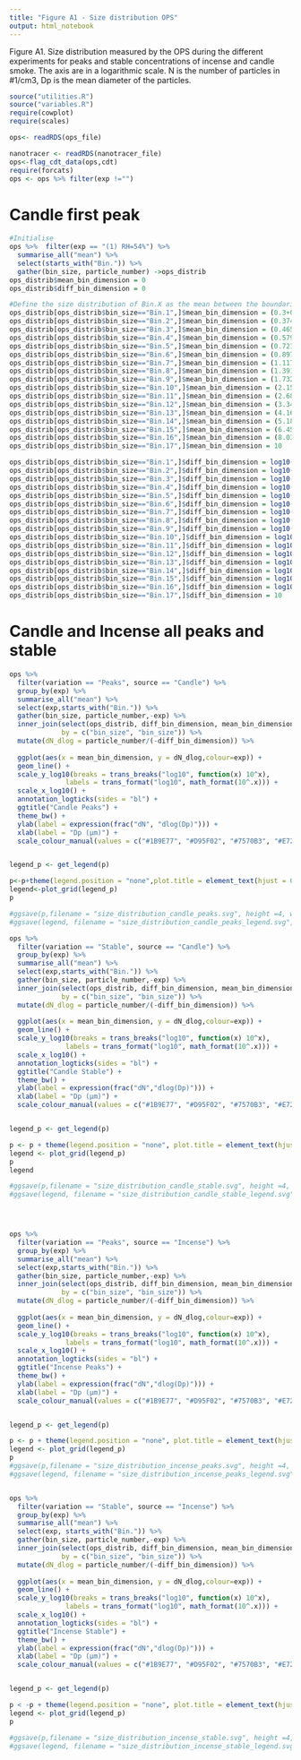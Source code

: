 ```yaml
---
title: "Figure A1 - Size distribution OPS"
output: html_notebook
---
```


Figure A1. Size distribution measured by the OPS during the different experiments for peaks and
stable concentrations of incense and candle smoke. The axis are in a logarithmic scale. N is the number
of particles in #1/cm3, Dp is the mean diameter of the particles.

```r


source("utilities.R")
source("variables.R")
require(cowplot)
require(scales)

ops<- readRDS(ops_file)

nanotracer <- readRDS(nanotracer_file)
ops<-flag_cdt_data(ops,cdt)
require(forcats)
ops <- ops %>% filter(exp !="")

```

# Candle first peak

```r



#Initialise
ops %>%  filter(exp == "(1) RH=54%") %>%
  summarise_all("mean") %>%
  select(starts_with("Bin.")) %>%
  gather(bin_size, particle_number) ->ops_distrib
ops_distrib$mean_bin_dimension = 0
ops_distrib$diff_bin_dimension = 0

#Define the size distribution of Bin.X as the mean between the boundaries of Bin.X and Bin.X+1
ops_distrib[ops_distrib$bin_size=="Bin.1",]$mean_bin_dimension = (0.3+0.374)/2
ops_distrib[ops_distrib$bin_size=="Bin.2",]$mean_bin_dimension = (0.374+0.465)/2
ops_distrib[ops_distrib$bin_size=="Bin.3",]$mean_bin_dimension = (0.465 + 0.579)/2
ops_distrib[ops_distrib$bin_size=="Bin.4",]$mean_bin_dimension = (0.579+0.721)/2
ops_distrib[ops_distrib$bin_size=="Bin.5",]$mean_bin_dimension = (0.721+0.897)/2
ops_distrib[ops_distrib$bin_size=="Bin.6",]$mean_bin_dimension = (0.897+1.117)/2
ops_distrib[ops_distrib$bin_size=="Bin.7",]$mean_bin_dimension = (1.117+1.391)/2
ops_distrib[ops_distrib$bin_size=="Bin.8",]$mean_bin_dimension = (1.391+1.732)/2
ops_distrib[ops_distrib$bin_size=="Bin.9",]$mean_bin_dimension = (1.732+2.156)/2
ops_distrib[ops_distrib$bin_size=="Bin.10",]$mean_bin_dimension = (2.156+2.685)/2
ops_distrib[ops_distrib$bin_size=="Bin.11",]$mean_bin_dimension = (2.685+3.343)/2
ops_distrib[ops_distrib$bin_size=="Bin.12",]$mean_bin_dimension = (3.343+4.162)/2
ops_distrib[ops_distrib$bin_size=="Bin.13",]$mean_bin_dimension = (4.162+5.182)/2
ops_distrib[ops_distrib$bin_size=="Bin.14",]$mean_bin_dimension = (5.182+6.451)/2
ops_distrib[ops_distrib$bin_size=="Bin.15",]$mean_bin_dimension = (6.451+8.031)/2
ops_distrib[ops_distrib$bin_size=="Bin.16",]$mean_bin_dimension = (8.031+10)/2
ops_distrib[ops_distrib$bin_size=="Bin.17",]$mean_bin_dimension = 10

ops_distrib[ops_distrib$bin_size=="Bin.1",]$diff_bin_dimension = log10(0.3)-log10(0.374)
ops_distrib[ops_distrib$bin_size=="Bin.2",]$diff_bin_dimension = log10(0.374)-log10(0.465)
ops_distrib[ops_distrib$bin_size=="Bin.3",]$diff_bin_dimension = log10(0.465) - log10(0.579)
ops_distrib[ops_distrib$bin_size=="Bin.4",]$diff_bin_dimension = log10(0.579)-log10(0.721)
ops_distrib[ops_distrib$bin_size=="Bin.5",]$diff_bin_dimension = log10(0.721)-log10(0.897)
ops_distrib[ops_distrib$bin_size=="Bin.6",]$diff_bin_dimension = log10(0.897)-log10(1.117)
ops_distrib[ops_distrib$bin_size=="Bin.7",]$diff_bin_dimension = log10(1.117)-log10(1.391)
ops_distrib[ops_distrib$bin_size=="Bin.8",]$diff_bin_dimension = log10(1.391)-log10(1.732)
ops_distrib[ops_distrib$bin_size=="Bin.9",]$diff_bin_dimension = log10(1.732)-log10(2.156)
ops_distrib[ops_distrib$bin_size=="Bin.10",]$diff_bin_dimension = log10(2.156)-log10(2.685)
ops_distrib[ops_distrib$bin_size=="Bin.11",]$diff_bin_dimension = log10(2.685)-log10(3.343)
ops_distrib[ops_distrib$bin_size=="Bin.12",]$diff_bin_dimension = log10(3.343)-log10(4.162)
ops_distrib[ops_distrib$bin_size=="Bin.13",]$diff_bin_dimension = log10(4.162)-log10(5.182)
ops_distrib[ops_distrib$bin_size=="Bin.14",]$diff_bin_dimension = log10(5.182)-log10(6.451)
ops_distrib[ops_distrib$bin_size=="Bin.15",]$diff_bin_dimension = log10(6.451)-log10(8.031)
ops_distrib[ops_distrib$bin_size=="Bin.16",]$diff_bin_dimension = log10(8.031)-log10(10)
ops_distrib[ops_distrib$bin_size=="Bin.17",]$diff_bin_dimension = 10

```



# Candle and Incense all peaks and stable

```r

ops %>%  
  filter(variation == "Peaks", source == "Candle") %>%
  group_by(exp) %>%
  summarise_all("mean") %>%
  select(exp,starts_with("Bin.")) %>%
  gather(bin_size, particle_number,-exp) %>%
  inner_join(select(ops_distrib, diff_bin_dimension, mean_bin_dimension, bin_size),
             by = c("bin_size", "bin_size")) %>% 
  mutate(dN_dlog = particle_number/(-diff_bin_dimension)) %>%
  
  ggplot(aes(x = mean_bin_dimension, y = dN_dlog,colour=exp)) + 
  geom_line() + 
  scale_y_log10(breaks = trans_breaks("log10", function(x) 10^x),
              labels = trans_format("log10", math_format(10^.x))) +
  scale_x_log10() + 
  annotation_logticks(sides = "bl") + 
  ggtitle("Candle Peaks") +
  theme_bw() +
  ylab(label = expression(frac("dN", "dlog(Dp)"))) +
  xlab(label = "Dp (μm)") + 
  scale_colour_manual(values = c("#1B9E77", "#D95F02", "#7570B3", "#E7298A", "#66A61E"))->p


legend_p <- get_legend(p)

p<-p+theme(legend.position = "none",plot.title = element_text(hjust = 0.5))
legend<-plot_grid(legend_p)
p

#ggsave(p,filename = "size_distribution_candle_peaks.svg", height =4, width =4)
#ggsave(legend, filename = "size_distribution_candle_peaks_legend.svg", height =4, width =4)

ops %>%  
  filter(variation == "Stable", source == "Candle") %>%
  group_by(exp) %>%
  summarise_all("mean") %>%
  select(exp,starts_with("Bin.")) %>%
  gather(bin_size, particle_number,-exp) %>%
  inner_join(select(ops_distrib, diff_bin_dimension, mean_bin_dimension, bin_size),
             by = c("bin_size", "bin_size")) %>% 
  mutate(dN_dlog = particle_number/(-diff_bin_dimension)) %>%
  
  ggplot(aes(x = mean_bin_dimension, y = dN_dlog,colour=exp)) + 
  geom_line() + 
  scale_y_log10(breaks = trans_breaks("log10", function(x) 10^x),
              labels = trans_format("log10", math_format(10^.x))) +
  scale_x_log10() + 
  annotation_logticks(sides = "bl") + 
  ggtitle("Candle Stable") +
  theme_bw() +
  ylab(label = expression(frac("dN","dlog(Dp)"))) +
  xlab(label = "Dp (μm)") + 
  scale_colour_manual(values = c("#1B9E77", "#D95F02", "#7570B3", "#E7298A", "#66A61E"))->p


legend_p <- get_legend(p)

p <- p + theme(legend.position = "none", plot.title = element_text(hjust = 0.5))
legend <- plot_grid(legend_p)
p
legend

#ggsave(p,filename = "size_distribution_candle_stable.svg", height =4, width =4)
#ggsave(legend, filename = "size_distribution_candle_stable_legend.svg", height =4, width =4)




ops %>%  
  filter(variation == "Peaks", source == "Incense") %>%
  group_by(exp) %>%
  summarise_all("mean") %>%
  select(exp,starts_with("Bin.")) %>%
  gather(bin_size, particle_number,-exp) %>%
  inner_join(select(ops_distrib, diff_bin_dimension, mean_bin_dimension, bin_size),
             by = c("bin_size", "bin_size")) %>% 
  mutate(dN_dlog = particle_number/(-diff_bin_dimension)) %>%
  
  ggplot(aes(x = mean_bin_dimension, y = dN_dlog,colour=exp)) + 
  geom_line() + 
  scale_y_log10(breaks = trans_breaks("log10", function(x) 10^x),
              labels = trans_format("log10", math_format(10^.x))) +
  scale_x_log10() + 
  annotation_logticks(sides = "bl") + 
  ggtitle("Incense Peaks") +
  theme_bw() +
  ylab(label = expression(frac("dN","dlog(Dp)"))) +
  xlab(label = "Dp (μm)") + 
  scale_colour_manual(values = c("#1B9E77", "#D95F02", "#7570B3", "#E7298A", "#66A61E"))->p


legend_p <- get_legend(p)

p <- p + theme(legend.position = "none", plot.title = element_text(hjust = 0.5))
legend <- plot_grid(legend_p)
p
#ggsave(p,filename = "size_distribution_incense_peaks.svg", height =4, width =4)
#ggsave(legend, filename = "size_distribution_incense_peaks_legend.svg", height =14, width =8)


ops %>%  
  filter(variation == "Stable", source == "Incense") %>%
  group_by(exp) %>%
  summarise_all("mean") %>%
  select(exp, starts_with("Bin.")) %>%
  gather(bin_size, particle_number,-exp) %>%
  inner_join(select(ops_distrib, diff_bin_dimension, mean_bin_dimension, bin_size),
             by = c("bin_size", "bin_size")) %>% 
  mutate(dN_dlog = particle_number/(-diff_bin_dimension)) %>%
  
  ggplot(aes(x = mean_bin_dimension, y = dN_dlog,colour=exp)) + 
  geom_line() + 
  scale_y_log10(breaks = trans_breaks("log10", function(x) 10^x),
              labels = trans_format("log10", math_format(10^.x))) +
  scale_x_log10() + 
  annotation_logticks(sides = "bl") +
  ggtitle("Incense Stable") +
  theme_bw() +
  ylab(label = expression(frac("dN","dlog(Dp)"))) +
  xlab(label = "Dp (μm)") + 
  scale_colour_manual(values = c("#1B9E77", "#D95F02", "#7570B3", "#E7298A", "#66A61E"))->p


legend_p <- get_legend(p)

p < -p + theme(legend.position = "none", plot.title = element_text(hjust = 0.5))
legend <- plot_grid(legend_p)
p

#ggsave(p,filename = "size_distribution_incense_stable.svg", height =4, width =4)
#ggsave(legend, filename = "size_distribution_incense_stable_legend.svg", height =4, width =4)


```

